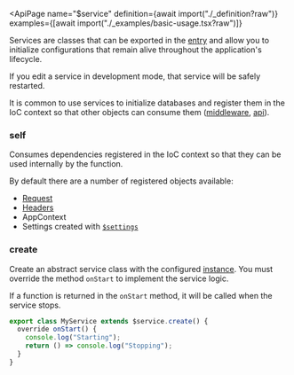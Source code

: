 
<ApiPage
  name="$service"
  definition={await import("./_definition?raw")}
  examples={[await import("./_examples/basic-usage.tsx?raw")]}
>

Services are classes that can be exported in the <a href="/entry">entry</a> and allow you to initialize configurations that remain alive throughout the
application's lifecycle.

If you edit a service in development mode, that service will be safely restarted.

It is common to use services to initialize databases and register them in the IoC context so that other objects can consume them (<a href="/api/$middleware">middleware</a>, <a href="/api/$api">api</a>).

<div slot="post-definition">

<H3>self</H3>

Consumes dependencies registered in the IoC context so that they can be used internally by the function.

By default there are a number of registered objects available:

- <a href="https://developer.mozilla.org/en-US/docs/Web/API/Request">Request</a>
- <a href="https://developer.mozilla.org/en-US/docs/Web/API/Headers">Headers</a>
- AppContext
- Settings created with <a href="/api/$settings">`$settings`</a>

<H3>create</H3>

Create an abstract service class with the configured <a href="#self">instance</a>. You must override the method `onStart` to implement the service logic.

If a function is returned in the `onStart` method, it will be called when the service stops.

```ts
export class MyService extends $service.create() {
  override onStart() {
    console.log("Starting");
    return () => console.log("Stopping");
  }
}
```

</div>

</ApiPage>
